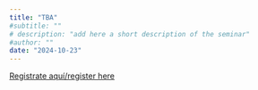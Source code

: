 ```yaml
---
title: "TBA"
#subtitle: "" 
# description: "add here a short description of the seminar" 
#author: ""
date: "2024-10-23"
---
```


[Registrate aquí/register
here](https://aarhusuniversity.zoom.us/meeting/register/u5Yrd-Gsrz0rHdZad4jOOZec5e1-foDC97Ws)
